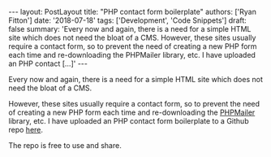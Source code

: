 \-\-- layout: PostLayout title: \"PHP contact form boilerplate\" authors: \[\'Ryan Fitton\'\] date: \'2018-07-18\' tags: \[\'Development\', \'Code Snippets\'\] draft: false summary: \'Every now and again, there is a need for a simple HTML site which does not need the bloat of a CMS. However, these sites usually require a contact form, so to prevent the need of creating a new PHP form each time and re-downloading the PHPMailer library, etc. I have uploaded an PHP contact \[&hellip;\]\' \-\--

Every now and again, there is a need for a simple HTML site which does not need the bloat of a CMS.

However, these sites usually require a contact form, so to prevent the need of creating a new PHP form each time and re-downloading the [PHPMailer](https://github.com/PHPMailer/PHPMailer) library, etc. I have uploaded an PHP contact form boilerplate to a Github repo [here](https://github.com/ryanfitton/contact-form-example).

The repo is free to use and share.
